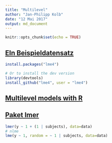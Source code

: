 ```yaml
---
title: "Multilevel"
author: "Jan-Philipp Kolb"
date: "12 Mai 2017"
output: md_document
---
```


```r
knitr::opts_chunk$set(echo = TRUE)
```

## [EIn Beispieldatensatz](https://www.jaredknowles.com/journal/2013/11/25/getting-started-with-mixed-effect-models-in-r)

```r
install.packages("lme4")

# Or to install the dev version
library(devtools)
install_github("lme4", user = "lme4")
```



## [Multilevel models with R](https://cran.r-project.org/doc/contrib/Bliese_Multilevel.pdf)

## [Paket lmer](https://cran.r-project.org/doc/contrib/Bliese_Multilevel.pdf)





```r
lmer(y ~ 1 + (1 | subjects), data=data)
# nlme
lme(y ~ 1, random = ~ 1 | subjects, data=data)
```

